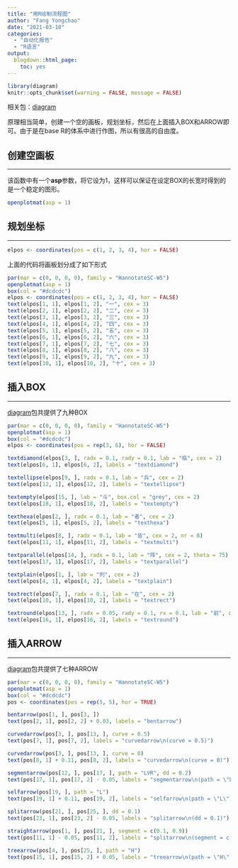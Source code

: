 ```yaml
---
title: "用R绘制流程图"
author: "Fang Yongchao"
date: "2021-03-10"
categories:
  - "自动化报告"
  - "R语言"
output:
  blogdown::html_page:
    toc: yes
---
```


```r
library(diagram)
knitr::opts_chunk$set(warning = FALSE, message = FALSE)
```

相关包：[diagram](https://mirrors.tuna.tsinghua.edu.cn/CRAN/web/packages/diagram/index.html)

原理相当简单，创建一个空的画板，规划坐标，然后在上面插入BOX和ARROW即可。由于是在base R的体系中进行作图，所以有很高的自由度。

## 创建空画板

------------------------------------------------------------------------

该函数中有一个**asp**参数，将它设为1，这样可以保证在设定BOX的长宽时得到的是一个稳定的图形。

```r
openplotmat(asp = 1)
```

## 规划坐标

------------------------------------------------------------------------

```r
elpos <- coordinates(pos = c(1, 2, 3, 4), hor = FALSE)
```

上面的代码将画板划分成了如下形式

```r
par(mar = c(0, 0, 0, 0), family = "HannotateSC-W5")
openplotmat(asp = 1)
box(col = "#dcdcdc")
elpos <- coordinates(pos = c(1, 2, 3, 4), hor = FALSE)
text(elpos[1, 1], elpos[1, 2], "一", cex = 3)
text(elpos[2, 1], elpos[2, 2], "二", cex = 3)
text(elpos[3, 1], elpos[3, 2], "三", cex = 3)
text(elpos[4, 1], elpos[4, 2], "四", cex = 3)
text(elpos[5, 1], elpos[5, 2], "五", cex = 3)
text(elpos[6, 1], elpos[6, 2], "六", cex = 3)
text(elpos[7, 1], elpos[7, 2], "七", cex = 3)
text(elpos[8, 1], elpos[8, 2], "八", cex = 3)
text(elpos[9, 1], elpos[9, 2], "九", cex = 3)
text(elpos[10, 1], elpos[10, 2], "十", cex = 3)
```

## 插入BOX

------------------------------------------------------------------------

[diagram](https://mirrors.tuna.tsinghua.edu.cn/CRAN/web/packages/diagram/index.html)包共提供了九种BOX

```r
par(mar = c(0, 0, 0, 0), family = "HannotateSC-W5")
openplotmat(asp = 1)
box(col = "#dcdcdc")
elpos <- coordinates(pos = rep(3, 6), hor = FALSE)

textdiamond(elpos[3, ], radx = 0.1, rady = 0.1, lab = "临", cex = 2)
text(elpos[6, 1], elpos[6, 2], labels = "textdiamond")

textellipse(elpos[9, ], radx = 0.1, lab = "兵", cex = 2)
text(elpos[12, 1], elpos[12, 2], labels = "textellipse")

textempty(elpos[15, ], lab = "斗", box.col = "grey", cex = 2)
text(elpos[18, 1], elpos[18, 2], labels = "textempty")

texthexa(elpos[2, ], radx = 0.1, lab = "者", cex = 2)
text(elpos[5, 1], elpos[5, 2], labels = "texthexa")

textmulti(elpos[8, ], radx = 0.1, lab = "皆", cex = 2, nr = 8)
text(elpos[11, 1], elpos[11, 2], labels = "textmulti")

textparallel(elpos[14, ], radx = 0.1, lab = "阵", cex = 2, theta = 75)
text(elpos[17, 1], elpos[17, 2], labels = "textparallel")

textplain(elpos[1, ], lab = "列", cex = 2)
text(elpos[4, 1], elpos[4, 2], labels = "textplain")

textrect(elpos[7, ], radx = 0.1, lab = "在", cex = 2)
text(elpos[10, 1], elpos[10, 2], labels = "textrect")

textround(elpos[13, ], radx = 0.05, rady = 0.1, rx = 0.1, lab = "前", cex = 2)
text(elpos[16, 1], elpos[16, 2], labels = "textround")
```

## 插入ARROW

------------------------------------------------------------------------

[diagram](https://mirrors.tuna.tsinghua.edu.cn/CRAN/web/packages/diagram/index.html)包共提供了七种ARROW

```r
par(mar = c(0, 0, 0, 0), family = "HannotateSC-W5")
openplotmat(asp = 1)
box(col = "#dcdcdc")
pos <- coordinates(pos = rep(5, 5), hor = TRUE)

bentarrow(pos[1, ], pos[3, ])
text(pos[2, 1], pos[2, 2] + 0.03, labels = "bentarrow")

curvedarrow(pos[3, ], pos[13, ], curve = 0.5)
text(pos[7, 1], pos[7, 2], labels = "curvedarrow\n(curve = 0.5)")

curvedarrow(pos[3, ], pos[13, ], curve = 0)
text(pos[8, 1] + 0.11, pos[8, 2], labels = "curvedarrow\n(curve = 0)")

segmentarrow(pos[12, ], pos[17, ], path = "LVR", dd = 0.2)
text(pos[17, 1], pos[17, 2] - 0.05, labels = "segmentarrow\n(path = \"LVR\")")

selfarrow(pos[19, ], path = "L")
text(pos[19, 1] + 0.11, pos[19, 2], labels = "selfarrow\n(path = \"L\")")

splitarrow(pos[21, ], pos[25, ], dd = 0.1)
text(pos[23, 1], pos[23, 2] - 0.05, labels = "splitarrow\n(dd = 0.1)")

straightarrow(pos[1, ], pos[21, ], segment = c(0.1, 0.9))
text(pos[11, 1] - 0.05, pos[11, 2], labels = "splitarrow\n(segment = c(0.1, 0.9))", srt = 90)

treearrow(pos[4, ], pos[25, ], path = "H")
text(pos[15, 1], pos[15, 2] + 0.05, labels = "treearrow\n(path = \"H\")")
```
